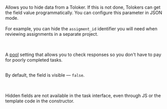 Allows you to hide data from a Toloker. If this is not done, Tolokers can get the field value programmatically. You can configure this parameter in JSON mode.<br/><br/>For example, you can hide the `assigment_id` identifier you will need when reviewing assignments in a separate project.

<Cut title="Reviewing assignments"><br/><br/>A [pool](https://toloka.ai/en/docs/glossary#pool) setting that allows you to check responses so you don't have to pay for poorly completed tasks.<br/><br/></Cut>

By default, the field is visible — `false`.

<Note mode="warning" title="Warning"><br/><br/>Hidden fields are not available in the task interface, even through JS or the template code in the constructor.<br/><br/></Note>